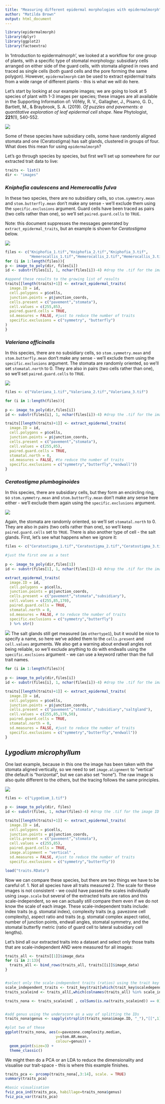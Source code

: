 ```yaml
---
title: "Measuring different epidermal morphologies with epidermalmorph"
author: "Matilda Brown"
output: html_document
---
```


```r
library(epidermalmorph)
library(dplyr)
library(ggplot2)
library(factoextra)
```

In 'Introduction to epidermalmorph', we looked at a workflow for one group of plants, with a specific type of stomatal morphology: subsidiary cells arranged on either side of the guard cells, with stomata aligned in rows and traced as single cells (both guard cells and the pore forming the same polygon). However, `epidermalmorph` can be used to extract epidermal traits from a wide range of different plants - this is what we will do here. 


Let's start by looking at our example images; we are going to look at 5 species of plant with 1-3 images per species; these images are all available in the Supporting Information of: Vőfély, R. V., Gallagher, J., Pisano, G. D., Bartlett, M., & Braybrook, S. A. (2019). *Of puzzles and pavements: a quantitative exploration of leaf epidermal cell shape*. New Phytologist, **221**(1), 540-552.

![](images/All_spp.png)

Some of these species have subsidiary cells, some have randomly aligned stomata and one (Ceratostigma) has salt glands, clustered in groups of four. What does this mean for using `epidermalmorph`? 

Let's go through species by species, but first we'll set up somewhere for our extracted trait data to live: 
```r
traits <- list()
dir <- "images"
```


### *Kniphofia caulescens* and *Hemerocallis fulva*

In these two species, there are no subsidiary cells, so `stom.symmetry.mean` and `stom.butterfly.mean` don't make any sense - we'll exclude them using the `specific.exclusions` argument. 
Guard cells have been traced as pairs (two cells rather than one), so we'll set `paired.guard.cells` to `TRUE`. 

Note: this document suppresses the messages generated by `extract_epidermal_traits`, but an example is shown for *Ceratostigma* below. 

![](images/K_and_H_all.png)
 
```r
files <- c("Kniphofia_1.tif","Kniphofia_2.tif","Kniphofia_3.tif",
           "Hemerocallis_1.tif","Hemerocallis_2.tif","Hemerocallis_3.tif")
for (i in 1:length(files)){
p <- image_to_poly(dir, files[i])
id <- substr(files[i], 1, nchar(files[i])-4) #drop the .tif for the image ID

#append these results to the growing list of results
traits[[length(traits)+1]] <- extract_epidermal_traits(
  image.ID = id,
  cell.polygons = p$cells,
  junction.points = p$junction_coords,
  cells.present = c("pavement","stomata"),
  cell.values = c(255,85),
  paired.guard.cells = TRUE,
  sd.measures = FALSE, #just to reduce the number of traits
  specific.exclusions = c("symmetry", "butterfly")
)
}

```

### *Valeriana officinalis*

In this species, there are no subsidiary cells, so `stom.symmetry.mean` and `stom.butterfly.mean` don't make any sense - we'll exclude them using the `specific.exclusions` argument. 
The stomata are randomly oriented, so we'll set `stomatal.north` to 0. They are also in pairs (two cells rather than one), so we'll set `paired.guard.cells` to `TRUE`. 

![](images/Valeriana_all.png)
 
```r
files <- c("Valeriana_1.tif","Valeriana_2.tif","Valeriana_3.tif")

for (i in 1:length(files)){
  
p <- image_to_poly(dir,files[i])
id <- substr(files[i], 1, nchar(files[i])-4) #drop the .tif for the image ID

traits[[length(traits)+1]] <- extract_epidermal_traits(
  image.ID = id,
  cell.polygons = p$cells,
  junction.points = p$junction_coords,
  cells.present = c("pavement","stomata"),
  cell.values = c(255,85),
  paired.guard.cells = TRUE,
  stomatal.north = 0,
  sd.measures = FALSE, #to reduce the number of traits
  specific.exclusions = c("symmetry","butterfly","endwall"))
}
```
### *Ceratostigma plumbaginoides*

In this species, there are subsidiary cells, but they form an encircling ring, so `stom.symmetry.mean` and `stom.butterfly.mean` don't make any sense here either - we'll exclude them again using the `specific.exclusions` argument. 

![](images/Ceratostigma_all.png) 

Again, the stomata are randomly oriented, so we'll set `stomatal.north` to 0. They are also in pairs (two cells rather than one), so we'll keep `paired.guard.cells` set to `TRUE`. 
There is also another type of cell - the salt glands. First, let's see what happens when we ignore it:
 
```r
files <- c("Ceratostigma_1.tif","Ceratostigma_2.tif","Ceratostigma_3.tif")

#just the first one as a test
  
p <- image_to_poly(dir,files[1])
id <- substr(files[1], 1, nchar(files[1])-4) #drop the .tif for the image ID

extract_epidermal_traits(
  image.ID = id,
  cell.polygons = p$cells,
  junction.points = p$junction_coords,
  cells.present = c("pavement","stomata","subsidiary"),
  cell.values = c(255,85,170),
  paired.guard.cells = TRUE,
  stomatal.north = 0,   
  sd.measures = FALSE, # to reduce the number of traits
  specific.exclusions = c("symmetry","butterfly")
  ) %>% str()
```

![](images/message.png)
The salt glands still get measured (as `othertype1`), but it would be nice to specify a name, so here we've added them to the `cells.present` and `cell.values` arguments. We also get a warning about endwall angles not being reliable, so we'll exclude anything to do with endwalls using the `specific.exclsions` argument - we can use a keyword rather than the full trait names. 
```r

for (i in 1:length(files)){
  
p <- image_to_poly(dir,files[i])
id <- substr(files[i], 1, nchar(files[i])-4) #drop the .tif for the image ID

traits[[length(traits)+1]] <- extract_epidermal_traits(
  image.ID = id,
  cell.polygons = p$cells,
  junction.points = p$junction_coords,
  cells.present = c("pavement","stomata","subsidiary","saltgland"),
  cell.values = c(255,85,170,50),
  paired.guard.cells = TRUE,
  stomatal.north = 0,   
  sd.measures = FALSE, #just to reduce the number of traits
  specific.exclusions = c("symmetry","butterfly","endwall"))
}
```

## *Lygodium microphyllum*

One last example, because in this one the image has been taken with the stomata aligned vertically, so we need to set `image.alignment` to "vertical" (the default is "horizontal", but we can also set "none"). The raw image is also quite different to the others, but the tracing follows the same principles. 

![](images/Lygodium_all.png)
```r
files <- c("Lygodium_1.tif")

p <- image_to_poly(dir, files)
id <- substr(files, 1, nchar(files)-4) #drop the .tif for the image ID

traits[[length(traits)+1]] <- extract_epidermal_traits(
  image.ID = id,
  cell.polygons = p$cells,
  junction.points = p$junction_coords,
  cells.present = c("pavement","stomata"),
  cell.values = c(255,85),
  paired.guard.cells = TRUE,
  image.alignment = "vertical" ,
  sd.measures = FALSE, #just to reduce the number of traits
  specific.exclusions = c("symmetry","butterfly"))
```
```r
load("traits.RData")
```


Now we can compare these species, but there are two things we have to be careful of. 
1. Not all species have all traits measured
2. The scale for these images is not consistent - we could have passed the scales individually using `image.scale` but several of the extracted traits are ratios and this scale-independent, so we can actually still compare them even if we do not know the scale of each image. These scale-independent traits include: index traits (e.g. stomatal index), complexity traits (e.g. pavezone cell complexity), aspect ratio and traits (e.g. stomatal complex aspect ratio), number of junction points,  endwall angles, stomatal symmetry, and the stomatal butterfly metric (ratio of guard cell to lateral subsidiary cell lengths). 

Let's bind all our extracted traits into a dataset and select only those traits that are scale-independent AND were measured for all images:
```r
traits_all <- traits[[1]]$image_data
for (i in 2:13){
  traits_all <- bind_rows(traits_all, traits[[i]]$image_data)
}


#select only the scale-independent traits (ratios) using the trait key 
scale_independent_traits <- trait_key$trait[which(trait_key$scaledependent==0)]
traits_scaleind <- traits_all[,which(colnames(traits_all) %in% scale_independent_traits)]

traits_nona <- traits_scaleind[ , colSums(is.na(traits_scaleind)) == 0]


#add genus using the underscore as a way of splitting the IDs
traits_nona$genus <- sapply(strsplit(traits_nona$image.ID, "_"),"[[",1)

#plot two of these
ggplot(traits_nona, aes(x=pavezone.complexity.median,
                       y=stom.AR.mean,
                       colour=genus)) +
  geom_point(size=3) +
  theme_classic()


```
    
We might then do a PCA or an LDA to reduce the dimensionality and visualise our trait-space - this is where this example finishes.

```r
traits_pca <- prcomp(traits_nona[,3:14], scale. = TRUE)
summary(traits_pca)

#basic visualisation
fviz_pca_ind(traits_pca, habillage=traits_nona$genus)
fviz_pca_var(traits_pca)
```

